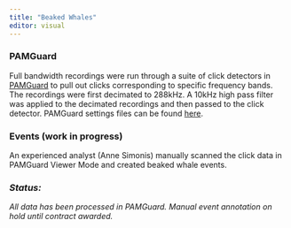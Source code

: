 ```yaml
---
title: "Beaked Whales"
editor: visual
---
```


### PAMGuard

Full bandwidth recordings were run through a suite of click detectors in [PAMGuard](https://www.pamguard.org/) to pull out clicks corresponding to specific frequency bands. The recordings were first decimated to 288kHz. A 10kHz high pass filter was applied to the decimated recordings and then passed to the click detector. PAMGuard settings files can be found [here](https://github.com/SAEL-SWFSC/CalCurCEAS-2024-Drifter-Analysis/tree/main/_data/BeakedWhales/Pamguard/PamgaurdSettings).

### Events (work in progress)

An experienced analyst (Anne Simonis) manually scanned the click data in PAMGuard Viewer Mode and created beaked whale events.

### *Status:*

*All data has been processed in PAMGuard. Manual event annotation on hold until contract awarded.*
